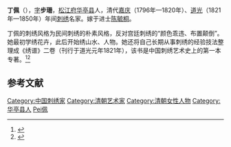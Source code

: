 '''丁佩'''（{{bd||?|19世纪||catIdx=D}}），[[表字|字]]'''步珊'''，[[松江府|松江府]][[华亭县_(唐朝)|华亭县]]人，清代[[嘉庆|嘉庆]]（1796年—1820年）、[[道光|道光]]（1821年—1850年）年间[[刺绣|刺绣]]名家。嫁于进士[[陈毓桐|陈毓桐]]。

丁佩的刺绣风格为民间刺绣的朴素风格，反对宫廷刺绣的“颜色乖违、布置颠倒”。她最初学绣花卉，此后开始绣山水、人物。她还将自己长期从事刺绣的经验技法整理成《绣谱》二卷（刊行于道光元年1821年），该书是中国刺绣艺术史上的第一本专著。<ref>{{cite web|url=http://www.shtong.gov.cn/newsite/node2/node4/node2250/songjiang/node47454/node47456/node63581/userobject1ai51690.html|title=丁佩（嘉庆、道光年间）|publisher=上海市地方志办公室（松江县志）|accessdate=2019-04-20|archive-date=2019-04-20|archive-url=https://web.archive.org/web/20190420055117/http://www.shtong.gov.cn/newsite/node2/node4/node2250/songjiang/node47454/node47456/node63581/userobject1ai51690.html|dead-url=no}}</ref><ref>{{cite web|url=http://www.shtong.gov.cn/newsite/node2/node2245/node64804/node64821/node64958/node64962/userobject1ai59330.html|title=丁佩(清朝人)|publisher=上海市地方志办公室（上海妇女志）|accessdate=2019-04-20|archive-date=2019-04-20|archive-url=https://web.archive.org/web/20190420070332/http://www.shtong.gov.cn/newsite/node2/node2245/node64804/node64821/node64958/node64962/userobject1ai59330.html|dead-url=no}}</ref>

== 参考文献 ==
{{Reflist}}

{{DEFAULTSORT:Ding丁}}
[[Category:中国刺绣家|Category:中国刺绣家]]
[[Category:清朝艺术家|Category:清朝艺术家]]
[[Category:清朝女性人物|Category:清朝女性人物]]
[[Category:华亭县人|Category:华亭县人]]
[[Category:丁姓|Pei佩]]